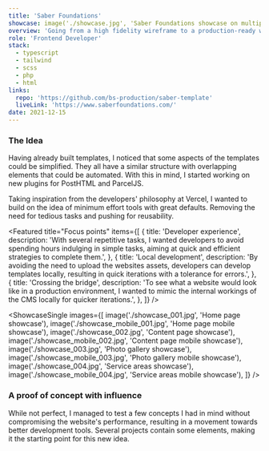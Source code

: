 ```yaml
---
title: 'Saber Foundations'
showcase: image('./showcase.jpg', 'Saber Foundations showcase on multiple devices')
overview: 'Going from a high fidelity wireframe to a production-ready website. Saber Foundations, experts in their fields, had the design they wanted, waiting for a website to match. I set out to build a fast and reliable website that shows their customers they mean business.'
role: 'Frontend Developer'
stack:
  - typescript
  - tailwind
  - scss
  - php
  - html
links:
  repo: 'https://github.com/bs-production/saber-template'
  liveLink: 'https://www.saberfoundations.com/'
date: 2021-12-15
---
```


<Column title="Building on the past">

### The Idea

Having already built templates, I noticed that
some aspects of the templates could be simplified.
They all have a similar structure with overlapping
elements that could be automated. With this in mind,
I started working on new plugins for PostHTML and
ParcelJS.

Taking inspiration from the developers' philosophy
at Vercel, I wanted to build on the idea of minimum
effort tools with great defaults. Removing the need
for tedious tasks and pushing for reusability.

</Column>

<Featured
  title="Focus points"
  items={[
    {
      title: 'Developer experience',
      description:
        'With several repetitive tasks, I wanted developers to avoid spending hours indulging in simple tasks, aiming at quick and efficient strategies to complete them.',
    },
    {
      title: 'Local development',
      description:
        'By avoiding the need to upload the websites assets, developers can develop templates locally, resulting in quick iterations with a tolerance for errors.',
    },
    {
      title: 'Crossing the bridge',
      description:
        'To see what a website would look like in a production environment, I wanted to mimic the internal workings of the CMS locally for quicker iterations.',
    },
  ]}
/>

<ShowcaseSingle
  images={[
    image('./showcase_001.jpg', 'Home page showcase'),
    image('./showcase_mobile_001.jpg', 'Home page mobile showcase'),
    image('./showcase_002.jpg', 'Content page showcase'),
    image('./showcase_mobile_002.jpg', 'Content page mobile showcase'),
    image('./showcase_003.jpg', 'Photo gallery showcase'),
    image('./showcase_mobile_003.jpg', 'Photo gallery mobile showcase'),
    image('./showcase_004.jpg', 'Service areas showcase'),
    image('./showcase_mobile_004.jpg', 'Service areas mobile showcase'),
  ]}
/>

<Column title="Concluding notes">

### A proof of concept with influence

While not perfect, I managed to test a few concepts
I had in mind without compromising the website's
performance, resulting in a movement towards better
development tools. Several projects contain some
elements, making it the starting point for this
new idea.

</Column>
